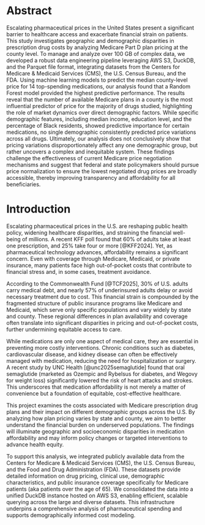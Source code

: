 # Abstract

Escalating pharmaceutical prices in the United States present a significant barrier to healthcare access and exacerbate financial strain on patients. This study investigates geographic and demographic disparities in prescription drug costs by analyzing Medicare Part D plan pricing at the county level. To manage and analyze over 100 GB of complex data, we developed a robust data engineering pipeline leveraging AWS S3, DuckDB, and the Parquet file format, integrating datasets from the Centers for Medicare & Medicaid Services (CMS), the U.S. Census Bureau, and the FDA. Using machine learning models to predict the median county-level price for 14 top-spending medications, our analysis found that a Random Forest model provided the highest predictive performance. The results reveal that the number of available Medicare plans in a county is the most influential predictor of price for the majority of drugs studied, highlighting the role of market dynamics over direct demographic factors. While specific demographic features, including median income, education level, and the percentage of Black residents, showed predictive importance for certain medications, no single demographic consistently predicted price variations across all drugs. Ultimately, our analysis does not conclusively show that pricing variations disproportionately affect any one demographic group, but rather uncovers a complex and inequitable system. These findings challenge the effectiveness of current Medicare price negotiation mechanisms and suggest that federal and state policymakers should pursue price normalization to ensure the lowest negotiated drug prices are broadly accessible, thereby improving transparency and affordability for all beneficiaries.

# Introduction

Escalating pharmaceutical prices in the U.S. are reshaping public health policy, widening healthcare disparities, and straining the financial well-being of millions. A recent KFF poll found that 60% of adults take at least one prescription, and 25% take four or more [@KFF2024]. Yet, as pharmaceutical technology advances, affordability remains a significant concern. Even with coverage through Medicare, Medicaid, or private insurance, many patients face high out-of-pocket costs that contribute to financial stress and, in some cases, treatment avoidance. 

According to the Commonwealth Fund [@TCF2025], 30% of U.S. adults carry medical debt, and nearly 57% of underinsured adults delay or avoid necessary treatment due to cost. This financial strain is compounded by the fragmented structure of public insurance programs like Medicare and Medicaid, which serve only specific populations and vary widely by state and county. These regional differences in plan availability and coverage often translate into significant disparities in pricing and out-of-pocket costs, further undermining equitable access to care.

While medications are only one aspect of medical care, they are essential in preventing more costly interventions. Chronic conditions such as diabetes, cardiovascular disease, and kidney disease can often be effectively managed with medication, reducing the need for hospitalization or surgery. A recent study by UNC Health [@unc2025semaglutide] found that oral semaglutide (marketed as Ozempic and Rybelsus for diabetes, and Wegovy for weight loss) significantly lowered the risk of heart attacks and strokes. This underscores that medication affordability is not merely a matter of convenience but a foundation of equitable, cost-effective healthcare.

This project examines the costs associated with Medicare prescription drug plans and their impact on different demographic groups across the U.S. By analyzing how plan pricing varies by state and county, we aim to better understand the financial burden on underserved populations. The findings will illuminate geographic and socioeconomic disparities in medication affordability and may inform policy changes or targeted interventions to advance health equity.

To support this analysis, we integrated publicly available data from the Centers for Medicare & Medicaid Services (CMS), the U.S. Census Bureau, and the Food and Drug Administration (FDA). These datasets provide detailed information on drug pricing, clinical use, demographic characteristics, and public insurance coverage specifically for Medicare patients (aka patients over the age of 65).  We consolidated the data into a unified DuckDB instance hosted on AWS S3, enabling efficient, scalable querying across the large and diverse datasets. This infrastructure underpins a comprehensive analysis of pharmaceutical spending and supports demographically informed cost modeling.
